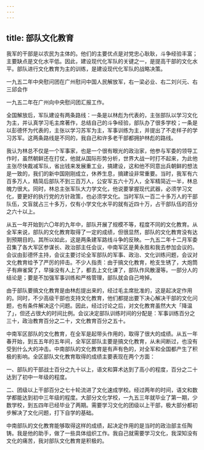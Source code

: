 ```yaml
---
---
---
```

title: 部队文化教育
---




我军的干部是以农民为主体的。他们的主要优点是对党忠心耿耿，斗争经验丰富；主要缺点是文化水平低。因此，建设现代化军队的关键之一，是提高干部的文化水平。部队进行文化教育为主的训练，是建设现代化军队的战略决策。



一九五二年中央慰问团在广州慰问中国人民解放军，右一梁必业、右二刘兴元、右三邱会作



一九五二年在广州向中央慰问团汇报工作。

全国解放后，军队建设有两条路线：一条是以林彪为代表的，主张部队以学习文化为主，并认真学习毛主席著作，总结自己的斗争经验，部队办了很多学校；一条是以彭德怀为代表的，主张以学习苏军为主，军事训练为主，并提出了不走样子的学习苏军。这两条路线是不同的，我自己和许多老干部都拥护林彪的路线。

我认为林总不仅是一个军事家，也是一个很有眼光的政治家，他参与军委的领导工作时，虽然朝鲜还在打仗，他就从国际形势分析，世界大战一时打不起来，为此他主张尽快裁减军队，省出钱来发展重工业，搞建设，这和他不同意出兵朝鲜的想法是一致的，我们的新中国刚刚成立，休养生息，搞建设非常重要。当时，我军有六百多万人，精简后部队不到三百万人，公安军五六十万人，全军精简近一半，林总魄力很大。同时，林总主张军队大力学文化，他说要掌握现代武器，必须学习文化，要更好的执行党的方针政策，也必须学文化。当时军队一百二十多万人的干部队伍，文盲就占三十多万，仅有小学文化水平的就有近四十万，占干部队伍的百分之六十以上。

从五一年开始到六〇年的九年中，部队开展了规模不等，程度不同的文化教育。从全军来说，部队的文化教育取得了一定的成绩，但很显然，部队的文化教育没有达到预期目的。其所以如此，这是两条建军路线斗争的反映。一九五二年十二月军委召集了各大军区参谋长、政治部主任会议，中南军区是黄永胜和我去参加会议的。会议由彭德怀主持，会议主要讨论全军部队的军事、政治、文化训练问题，会议对文化教育给予了严厉的抨击。不少人指责：由于搞文化教育，枪支生锈了，大炮筒子有麻雀窝了，早操没有人上了，都去上文化课了，部队作风散漫等。一部分人的结论是；要是不加强军事训练和严格管理，部队就会自己垮掉。

由于部队要搞文化教育是由林彪提出来的，经过毛主席批准的，这是起决定作用的。同时，不少高级干部也支持文化教育，他们都提出要下决心解决干部的文化问题，也有条件解决这个问题。因此，经过讨论之后，对文化教育虽然大大「降温了」，但还占很大的时间比例。会议决定部队训练时间的分配是：军事训练百分之三十，政治教育百分之二十，文化教育百分之五十。

中南军区部队的文化教育，在全军是起带头作用的，取得了很大的成绩。从五一年春开始，到五五年的五年间，全军区部队主要是搞文化教育，从未间断过，也没有受到什么大的冲击。中南部队的文化教育是有声有色的，对全军和全国都产生了积极的影响。全区部队文化教育取得的成绩主要表现在两个方面：

一、部队的干部战士百分之九十以上，语文和算术达到了高小的程度，百分之二十达到了初中一年级的程度。

二、团级以上干部百分之七十轮流进了文化速成学校。经过两年的时间，语文和数学都能达到初中三年级的程度。大部分文化学校，一九五三年就毕业了第一期，少数学校，到五四年已经毕业了两期。需要学习文化的团级以上干部，极大部分都初步解决了文化问题，打下自学的基础。

中南部队的文化教育能够取得这样的成绩，起决定作用的是当时的政治部主任陶铸。我是他的助手，做了一些具体组织工作。我自己就需要学习文化，我深知没有文化的痛苦，我对部队文化教育是积极的。